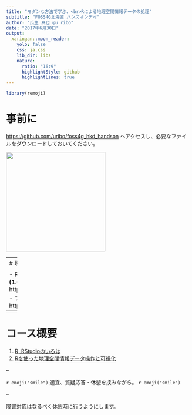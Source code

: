 ```yaml
---
title: "モダンな方法で学ぶ、<br>Rによる地理空間情報データの処理"
subtitle: "FOSS4G北海道 ハンズオンデイ"
author: "瓜生 真也 @u_ribo"
date: "2017年6月30日"
output:
  xaringan::moon_reader:
    yolo: false
    css: ja.css
    lib_dir: libs
    nature:
      ratio: "16:9"
      highlightStyle: github
      highlightLines: true
---
```


```r
library(remoji)
```


# 事前に

<https://github.com/uribo/foss4g_hkd_handson> へアクセスし、必要なファイルをダウンロードしておいてください。

<img src='img/github_readme.png' height=270px>

---
# 環境

- R / RStudio
   - 推奨環境は、**R (3.4.0)**, **RStudio (1.0.143)**
       - https://www.rstudio.com/products/rstudio/download/
- ブラウザ... **Chrome**
- 資料はここにあります
    - https://github.com/uribo/foss4g_hkd_handson

---

# コース概要

1. [R, RStudioのいろは](1-r-introduction.html)
2. [Rを使った地理空間情報データ操作と可視化](2-data-manip-and-vis.html)

<!-- 参加者のRに対する知識・経験を聞いてみる -->

--

`r emoji("smile")` 適宜、質疑応答・休憩を挟みながら。 `r emoji("smile")`

--

障害対応はなるべく休憩時に行うようにします。
